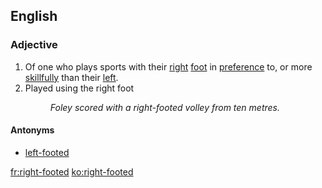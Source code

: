 ==English==

===Adjective===
{{en-adj|head=[[right]]-[[footed]]}}

# Of one who plays sports with their [[right]] [[foot]] in [[preference]] to, or more [[skillfully]] than their [[left]].
# Played using the right foot
#: ''Foley scored with a right-footed volley from ten metres.''

====Antonyms====
* [[left-footed]]

[[fr:right-footed]]
[[ko:right-footed]]